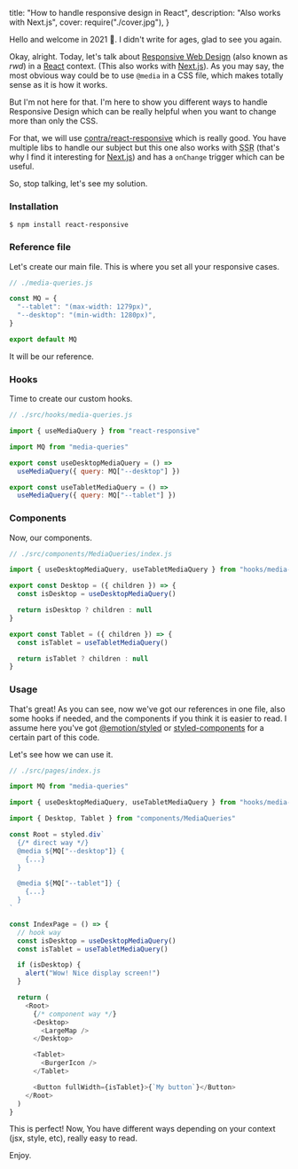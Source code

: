   title: "How to handle responsive design in React",
  description: "Also works with Next.js",
  cover: require("./cover.jpg"),
}

Hello and welcome in 2021 🥳. I didn't write for ages, glad to see you again.

Okay, alright. Today, let's talk about [Responsive Web Design](https://web.dev/responsive-web-design-basics/) (also known as _rwd_) in a [React](https://reactjs.org/) context. (This also works with [Next.js](https://nextjs.org/)). As you may say, the most obvious way could be to use `@media` in a CSS file, which makes totally sense as it is how it works.

But I'm not here for that. I'm here to show you different ways to handle Responsive Design which can be really helpful when you want to change more than only the CSS.

For that, we will use [contra/react-responsive](https://github.com/contra/react-responsive) which is really good. You have multiple libs to handle our subject but this one also works with <abbr title="Server-Side Rendering">SSR</abbr> (that's why I find it interesting for [Next.js](https://nextjs.org/)) and has a `onChange` trigger which can be useful.

So, stop talking, let's see my solution.

### Installation

```shell
$ npm install react-responsive
```

### Reference file

Let's create our main file. This is where you set all your responsive cases.

```js
// ./media-queries.js

const MQ = {
  "--tablet": "(max-width: 1279px)",
  "--desktop": "(min-width: 1280px)",
}

export default MQ
```

It will be our reference.

### Hooks

Time to create our custom hooks.

```js
// ./src/hooks/media-queries.js

import { useMediaQuery } from "react-responsive"

import MQ from "media-queries"

export const useDesktopMediaQuery = () =>
  useMediaQuery({ query: MQ["--desktop"] })

export const useTabletMediaQuery = () =>
  useMediaQuery({ query: MQ["--tablet"] })
```

### Components

Now, our components.

```js
// ./src/components/MediaQueries/index.js

import { useDesktopMediaQuery, useTabletMediaQuery } from "hooks/media-queries"

export const Desktop = ({ children }) => {
  const isDesktop = useDesktopMediaQuery()

  return isDesktop ? children : null
}

export const Tablet = ({ children }) => {
  const isTablet = useTabletMediaQuery()

  return isTablet ? children : null
}
```

### Usage

That's great! As you can see, now we've got our references in one file, also some hooks if needed, and the components if you think it is easier to read. I assume here you've got [@emotion/styled](https://emotion.sh/docs/styled) or [styled-components](https://styled-components.com/) for a certain part of this code.

Let's see how we can use it.

```js
// ./src/pages/index.js

import MQ from "media-queries"

import { useDesktopMediaQuery, useTabletMediaQuery } from "hooks/media-queries"

import { Desktop, Tablet } from "components/MediaQueries"

const Root = styled.div`
  {/* direct way */}
  @media ${MQ["--desktop"]} {
    {...}
  }

  @media ${MQ["--tablet"]} {
    {...}
  }
`

const IndexPage = () => {
  // hook way
  const isDesktop = useDesktopMediaQuery()
  const isTablet = useTabletMediaQuery()

  if (isDesktop) {
    alert("Wow! Nice display screen!")
  }

  return (
    <Root>
      {/* component way */}
      <Desktop>
        <LargeMap />
      </Desktop>

      <Tablet>
        <BurgerIcon />
      </Tablet>

      <Button fullWidth={isTablet}>{`My button`}</Button>
    </Root>
  )
}
```

This is perfect! Now, You have different ways depending on your context (jsx, style, etc), really easy to read.

Enjoy.
